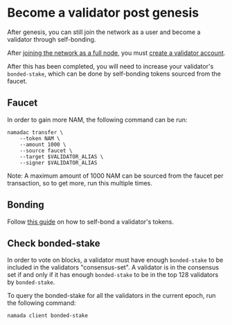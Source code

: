 # Become a validator post genesis

After genesis, you can still join the network as a user and become a validator through self-bonding. 

After [joining the network as a full node](../../ledger/running-a-full-node.md), you must [create a validator account](../../validators/post-genesis-validator-setup.md).

After this has been completed, you will need to increase your validator's `bonded-stake`, which can be done by self-bonding tokens sourced from the faucet.

## Faucet

In order to gain more NAM, the following command can be run: 
```shell copy
namadac transfer \
    --token NAM \
    --amount 1000 \
    --source faucet \
    --target $VALIDATOR_ALIAS \
    --signer $VALIDATOR_ALIAS
```
Note: A maximum amount of 1000 NAM can be sourced from the faucet per transaction, so to get more, run this multiple times.

## Bonding

Follow [this guide](../../validators/staking.md#self-bonding) on how to self-bond a validator's tokens.

## Check bonded-stake
In order to vote on blocks, a validator must have enough `bonded-stake` to be included in the validators "consensus-set". A validator is in the consensus set if and only if it has enough `bonded-stake` to be in the top 128 validators by `bonded-stake`.

To query the bonded-stake for all the validators in the current epoch, run the following command:
```bash copy
namada client bonded-stake
```